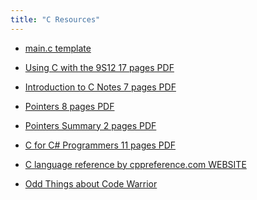 ```yaml
---
title: "C Resources"
---
```


- [main.c template](assets/template-main.c){target="_blank"}

- [Using C with the 9S12 17 pages PDF](assets/Using-C-with-the-9S12.pdf){target="_blank"}

- [Introduction to C Notes 7 pages PDF](assets/Intro-C-Notes.pdf){target="_blank"}

- [Pointers 8 pages PDF](assets/pointers_general.pdf){target="_blank"}

- [Pointers Summary 2 pages PDF](assets/PointersSummary.pdf){target="_blank"}

- [C for C# Programmers 11 pages PDF](assets/C-for-Csharp-Programmers.pdf){target="_blank"}

- [C language reference by cppreference.com WEBSITE](https://en.cppreference.com/w/c){target="_blank"}

- [Odd Things about Code Warrior](assets/Odd-Things-about-CodeWarrior.md){target="_blank"}




